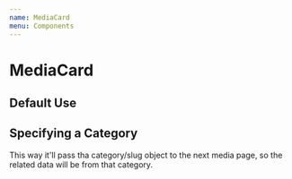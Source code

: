 ```yaml
---
name: MediaCard
menu: Components
---
```



# MediaCard

<Props of={MediaCard} />

## Default Use

<Playground>
  <MediaCard media={{
    slug: 'media-slug',
    thumbnail_url: 'https://placehold.jp/180x255.png',
    title: 'Media Name'
  }} />
</Playground>

## Specifying a Category

This way it'll pass tha category/slug object to the next media page, so the related data will be from that category.

<Playground>
  <MediaCard
    category={{ slug: 'category-slug' }}
    media={{
      slug: 'media-slug',
      thumbnail_url: 'https://placehold.jp/180x255.png',
      title: 'Media Name'
    }}
  />
</Playground>

